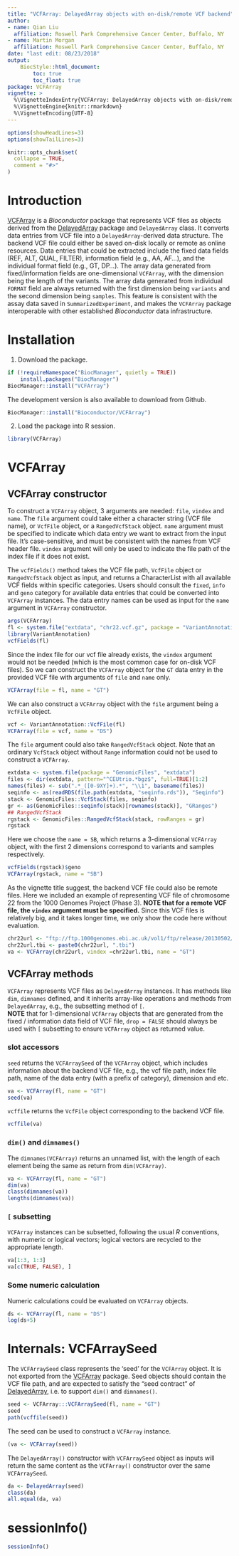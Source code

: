 ```yaml
---
title: "VCFArray: DelayedArray objects with on-disk/remote VCF backend"
author:
- name: Qian Liu
  affiliation: Roswell Park Comprehensive Cancer Center, Buffalo, NY
- name: Martin Morgan
  affiliation: Roswell Park Comprehensive Cancer Center, Buffalo, NY
date: "last edit: 08/23/2018"
output:
    BiocStyle::html_document:
        toc: true
        toc_float: true
package: VCFArray
vignette: >
  %\VignetteIndexEntry{VCFArray: DelayedArray objects with on-disk/remote VCF backend}
  %\VignetteEngine{knitr::rmarkdown}
  %\VignetteEncoding{UTF-8}
---
```


```r
options(showHeadLines=3)
options(showTailLines=3)
```
```r
knitr::opts_chunk$set(
  collapse = TRUE,
  comment = "#>"
)
```

# Introduction 
[VCFArray][] is a _Bioconductor_ package that represents VCF files as
objects derived from the [DelayedArray][] package and `DelayedArray`
class. It converts data entries from VCF file into a
`DelayedArray`-derived data structure. The backend VCF file could
either be saved on-disk locally or remote as online resources. Data
entries that could be extracted include the fixed data fields (REF,
ALT, QUAL, FILTER), information field (e.g., AA, AF...), and the
individual format field (e.g., GT, DP...). The array data generated
from fixed/information fields are one-dimensional `VCFArray`, with the
dimension being the length of the variants. The array data generated
from individual `FORMAT` field are always returned with the first
dimension being `variants` and the second dimension being
`samples`. This feature is consistent with the assay data saved in
`SummarizedExperiment`, and makes the `VCFArray` package interoperable
with other established _Bioconductor_ data infrastructure.

[VCFArray]: https://bioconductor.org/packages/VCFArray
[DelayedArray]: https://bioconductor.org/packages/DelayedArray

# Installation

1. Download the package. 

```r
if (!requireNamespace("BiocManager", quietly = TRUE))
    install.packages("BiocManager")
BiocManager::install("VCFArray")
```
The development version is also available to download from Github. 
```r
BiocManager::install("Bioconductor/VCFArray")
```

2. Load the package into R session.
```r
library(VCFArray)
```

# VCFArray

## VCFArray constructor

To construct a `VCFArray` object, 3 arguments are needed: `file`,
`vindex` and `name`. The `file` argument could take either a character
string (VCF file name), or `VcfFile` object, or a `RangedVcfStack`
object. `name` argument must be specified to indicate which data entry
we want to extract from the input file. It's case-sensitive, and must
be consistent with the names from VCF header file.  `vindex` argument
will only be used to indicate the file path of the index file if it
does not exist.

The `vcfFields()` method takes the VCF file path, `VcfFile` object or
`RangedVcfStack` object as input, and returns a CharacterList with all
available VCF fields within specific categories. Users should consult
the `fixed`, `info` and `geno` category for available data entries
that could be converted into `VCFArray` instances. The data entry
names can be used as input for the `name` argument in `VCFArray`
constructor.

```r
args(VCFArray)
fl <- system.file("extdata", "chr22.vcf.gz", package = "VariantAnnotation")
library(VariantAnnotation)
vcfFields(fl)
```

Since the index file for our vcf file already exists, the `vindex`
argument would not be needed (which is the most common case for
on-disk VCF files). So we can construct the `VCFArray` object for the
`GT` data entry in the provided VCF file with arguments of `file` and
`name` only.

```r
VCFArray(file = fl, name = "GT")
```

We can also construct a `VCFArray` object with the `file` argument
being a `VcfFile` object.

```r
vcf <- VariantAnnotation::VcfFile(fl)
VCFArray(file = vcf, name = "DS")
```

The `file` argument could also take `RangedVcfStack` object. Note that
an ordinary `VcfStack` object without `Range` information could not
be used to construct a `VCFArray`.

```r
extdata <- system.file(package = "GenomicFiles", "extdata")
files <- dir(extdata, pattern="^CEUtrio.*bgz$", full=TRUE)[1:2]
names(files) <- sub(".*_([0-9XY]+).*", "\\1", basename(files))
seqinfo <- as(readRDS(file.path(extdata, "seqinfo.rds")), "Seqinfo")
stack <- GenomicFiles::VcfStack(files, seqinfo)
gr <- as(GenomicFiles::seqinfo(stack)[rownames(stack)], "GRanges")
## RangedVcfStack
rgstack <- GenomicFiles::RangedVcfStack(stack, rowRanges = gr)  
rgstack
```

Here we choose the `name = SB`, which returns a 3-dimensional
`VCFArray` object, with the first 2 dimensions correspond to variants
and samples respectively.

```r
vcfFields(rgstack)$geno
VCFArray(rgstack, name = "SB")
```

As the vignette title suggest, the backend VCF file could also be
remote files. Here we included an example of representing VCF file of
chromosome 22 from the 1000 Genomes Project (Phase 3). **NOTE that for
a remote VCF file, the `vindex` argument must be specified.** Since
this VCF files is relatively big, and it takes longer time, we only
show the code here without evaluation.

```r
chr22url <- "ftp://ftp.1000genomes.ebi.ac.uk/vol1/ftp/release/20130502/ALL.chr22.phase3_shapeit2_mvncall_integrated_v5a.20130502.genotypes.vcf.gz"
chr22url.tbi <- paste0(chr22url, ".tbi")
va <- VCFArray(chr22url, vindex =chr22url.tbi, name = "GT")
```

## VCFArray methods

`VCFArray` represents VCF files as `DelayedArray` instances. It has
methods like `dim`, `dimnames` defined, and it inherits array-like
operations and methods from `DelayedArray`, e.g., the subsetting
method of `[`.     
**NOTE** that for 1-dimensional `VCFArray` objects that are generated
from the fixed / information data field of VCF file, `drop = FALSE`
should always be used with `[` subsetting to ensure `VCFArray` object
as returned value.

### slot accessors 
`seed` returns the `VCFArraySeed` of the `VCFArray` object, which
  includes information about the backend VCF file, e.g., the vcf file
  path, index file path, name of the data entry (with a prefix of
  category), dimension and etc.
  
```r
va <- VCFArray(fl, name = "GT")
seed(va)
```

`vcffile` returns the `VcfFile` object corresponding to the backend
  VCF file.
```r
vcffile(va)
```

### `dim()` and `dimnames()`

The `dimnames(VCFArray)` returns an unnamed list, with the length of
each element being the same as return from `dim(VCFArray)`.

```r
va <- VCFArray(fl, name = "GT")
dim(va)
class(dimnames(va))
lengths(dimnames(va))
```

### `[` subsetting

`VCFArray` instances can be subsetted, following the usual _R_
conventions, with numeric or logical vectors; logical vectors are
recycled to the appropriate length.

```r
va[1:3, 1:3]
va[c(TRUE, FALSE), ]
```

### Some numeric calculation

Numeric calculations could be evaluated on `VCFArray` objects.

```r
ds <- VCFArray(fl, name = "DS")
log(ds+5)
```

# Internals: VCFArraySeed 

The `VCFArraySeed` class represents the 'seed' for the `VCFArray`
object. It is not exported from the [VCFArray][] package. Seed objects
should contain the VCF file path, and are expected to satisfy the
“seed contract” of [DelayedArray][], i.e. to support `dim()` and
`dimnames()`.

```r
seed <- VCFArray:::VCFArraySeed(fl, name = "GT")
seed
path(vcffile(seed))
```

The seed can be used to construct a `VCFArray` instance.

```r
(va <- VCFArray(seed))
```

The `DelayedArray()` constructor with `VCFArraySeed` object as inputs
will return the same content as the `VCFArray()` constructor over the
same `VCFArraySeed`.

```r
da <- DelayedArray(seed)
class(da)
all.equal(da, va)
```


# sessionInfo()

```r
sessionInfo()
```
